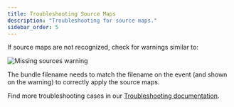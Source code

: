 ```yaml
---
title: Troubleshooting Source Maps
description: "Troubleshooting for source maps."
sidebar_order: 5
---
```


If source maps are not recognized, check for warnings similar to:

![Missing sources warning](./img/001-manual-sourcemaps.png)

The bundle filename needs to match the filename on the event (and shown on the warning) to correctly apply the source maps.

Find more troubleshooting cases in our [Troubleshooting documentation](/platforms/react-native/troubleshooting/#source-maps).

<PageGrid />
